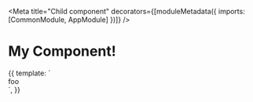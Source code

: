
<Meta
    title="Child component"
    decorators={[moduleMetadata({ imports: [CommonModule, AppModule] })]}
/>

# My Component!

<Canvas>
    <Story name="Template driven forms">
        {{
            template: `<div>foo</div>`,
        }}
    </Story>
</Canvas>

<ArgsTable of={ChildComponent} />
